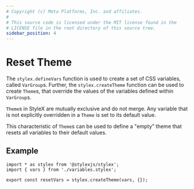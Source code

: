 ```yaml
---
# Copyright (c) Meta Platforms, Inc. and affiliates.
#
# This source code is licensed under the MIT license found in the
# LICENSE file in the root directory of this source tree.
sidebar_position: 4
---
```


# Reset Theme

The `stylex.defineVars` function is used to create a set of CSS variables,
called `VarGroup`s. Further, the `stylex.createTheme` function can be used to create 
`Theme`s, that override the values of the variables defined within `VarGroup`s.

`Theme`s in StyleX are mutually exclusive and do not merge. Any variable that is not
explicitly overridden in a `Theme` is set to its default value.

This characteristic of `Theme`s can be used to define a "empty" theme that resets all variables
to their default values.

## Example

```tsx
import * as stylex from '@stylexjs/stylex';
import { vars } from './variables.stylex';

export const resetVars = stylex.createTheme(vars, {});
```